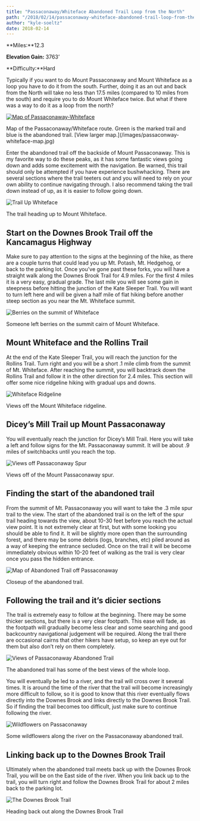 ```yaml
---
title: "Passaconaway/Whiteface Abandoned Trail Loop from the North"
path: "/2018/02/14/passaconaway-whiteface-abandoned-trail-loop-from-the-north/"
author: "kyle-soeltz"
date: 2018-02-14
---
```


**Miles:**12.3

**Elevation Gain:** 3763’

**Difficulty:**Hard

 Typically if you want to do Mount Passaconaway and Mount Whiteface as a loop you have to do it from the south. Further, doing it as an out and back from the North will take no less than 17.5 miles (compared to 10 miles from the south) and require you to do Mount Whiteface twice. But what if there was a way to do it as a loop from the north?

[![Map of Passaconaway-Whiteface](passaconway-whiteface-map-377x500.jpeg)](/images/passaconway-whiteface-map.jpg)

<Figcaption>Map of the Passaconaway/Whiteface route. Green is the marked trail and blue is the abandoned trail. [View larger map.](/images/passaconway-whiteface-map.jpg)</Figcaption>

 Enter the abandoned trail off the backside of Mount Passaconaway. This is my favorite way to do these peaks, as it has some fantastic views going down and adds some excitement with the navigation. Be warned, this trail should only be attempted if you have experience bushwhacking. There are several sections where the trail teeters out and you will need to rely on your own ability to continue navigating through. I also recommend taking the trail down instead of up, as it is easier to follow going down.

![Trail Up Whiteface](trail-up-passaconaway-411x500.jpg)

<Figcaption>The trail heading up to Mount Whiteface.</Figcaption>

##  Start on the Downes Brook Trail off the Kancamagus Highway

 Make sure to pay attention to the signs at the beginning of the hike, as there are a couple turns that could lead you up Mt. Potash, Mt. Hedgehog, or back to the parking lot. Once you’ve gone past these forks, you will have a straight walk along the Downes Brook Trail for 4.9 miles. For the first 4 miles it is a very easy, gradual grade. The last mile you will see some gain in steepness before hitting the junction of the Kate Sleeper Trail. You will want to turn left here and will be given a half mile of flat hiking before another steep section as you near the Mt. Whiteface summit.

![Berries on the summit of Whiteface](berries-on-whiteface-summit-375x500.jpg)

<Figcaption>Someone left berries on the summit cairn of Mount Whiteface.</Figcaption>

##  Mount Whiteface and the Rollins Trail

 At the end of the Kate Sleeper Trail, you will reach the junction for the Rollins Trail. Turn right and you will be a short .1 mile climb from the summit of Mt. Whiteface. After reaching the summit, you will backtrack down the Rollins Trail and follow it in the other direction for 2.4 miles. This section will offer some nice ridgeline hiking with gradual ups and downs.

![Whiteface Ridgeline](whiteface-ridgeline-500x488.jpg)

<Figcaption>Views off the Mount Whiteface ridgeline.</Figcaption>

##  Dicey’s Mill Trail up Mount Passaconaway

 You will eventually reach the junction for Dicey’s Mill Trail. Here you will take a left and follow signs for the Mt. Passaconaway summit. It will be about .9 miles of switchbacks until you reach the top.

![Views off Passaconaway Spur](views-off-passaconway-500x291.jpg)

<Figcaption>Views off of the Mount Passaconaway spur.</Figcaption>

##  Finding the start of the abandoned trail

 From the summit of Mt. Passaconaway you will want to take the .3 mile spur trail to the view. The start of the abandoned trail is on the left of the spur trail heading towards the view, about 10-30 feet before you reach the actual view point. It is not extremely clear at first, but with some looking you should be able to find it. It will be slightly more open than the surrounding forest, and there may be some debris (logs, branches, etc) piled around as a way of keeping the entrance secluded. Once on the trail it will be become immediately obvious within 10-20 feet of walking as the trail is very clear once you pass the hidden entrance.

![Map of Abandoned Trail off Passaconaway](passaconway-whiteface-map-abandoned-trail-closeup-500x500.jpg)

<Figcaption>Closeup of the abandoned trail.</Figcaption>

##  Following the trail and it’s dicier sections

 The trail is extremely easy to follow at the beginning. There may be some thicker sections, but there is a very clear footpath. This ease will fade, as the footpath will gradually become less clear and some searching and good backcountry navigational judgement will be required. Along the trail there are occasional cairns that other hikers have setup, so keep an eye out for them but also don’t rely on them completely.

![Views of Passaconaway Abandoned Trail](views-off-passaconaway-abandoned-trail-379x500.jpg)

<Figcaption>The abandoned trail has some of the best views of the whole loop.</Figcaption>

 You will eventually be led to a river, and the trail will cross over it several times. It is around the time of the river that the trail will become increasingly more difficult to follow, so it is good to know that this river eventually flows directly into the Downes Brook and links directly to the Downes Brook Trail. So if finding the trail becomes too difficult, just make sure to continue following the river.

![Wildflowers on Passaconaway](wildflowers-passaconaway-500x282.jpg)

<Figcaption>Some wildflowers along the river on the Passaconaway abandoned trail.</Figcaption>

##  Linking back up to the Downes Brook Trail

 Ultimately when the abandoned trail meets back up with the Downes Brook Trail, you will be on the East side of the river. When you link back up to the trail, you will turn right and follow the Downes Brook Trail for about 2 miles back to the parking lot.

![The Downes Brook Trail](downes-brook-trail-442x500.jpg)

<Figcaption>Heading back out along the Downes Brook Trail</Figcaption>

